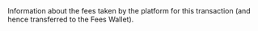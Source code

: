 
  

  
<ResponseField name="Fees" type="string" >    
Information about the fees taken by the platform for this transaction (and hence transferred to the Fees Wallet).   

<Expandable title="properties">  
<Currency13Response />  
  
<Amount2Response />  
  

</Expandable> 
</ResponseField>